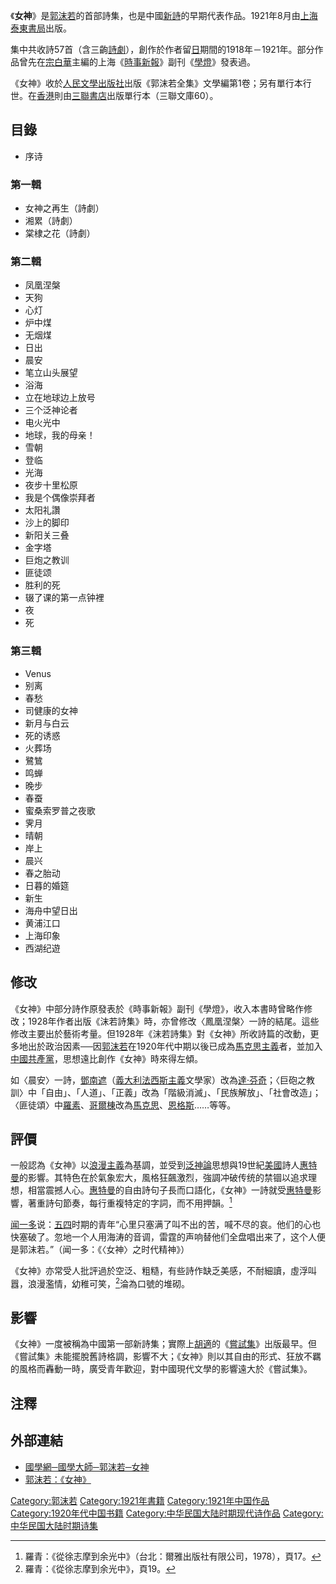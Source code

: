 《'''女神'''》是[[郭沫若|郭沫若]]的首部詩集，也是中國[[新詩|新詩]]的早期代表作品。1921年8月由[[上海|上海]][[泰東書局|泰東書局]]出版。

集中共收詩57首（含三齣[[詩劇|詩劇]]），創作於作者留[[日本|日]]期間的1918年－1921年。部分作品曾先在[[宗白華|宗白華]]主編的上海《[[時事新報|時事新報]]》副刊《[[學燈|學燈]]》發表過。

《女神》收於[[人民文學出版社|人民文學出版社]]出版《郭沫若全集》文學編第1卷；另有單行本行世。在[[香港|香港]]則由[[三聯書店|三聯書店]]出版單行本（三聯文庫60）。

==目錄==
*序诗 
===第一輯===
*女神之再生（詩劇）
*湘累（詩劇）
*棠棣之花（詩劇）

===第二輯===
*凤凰涅槃
*天狗 
*心灯
*炉中煤 
*无烟煤 
*日出 
*晨安 
*笔立山头展望 
*浴海 
*立在地球边上放号 
*三个泛神论者 
*电火光中 
*地球，我的母亲！ 
*雪朝 
*登临 
*光海
*夜步十里松原 
*我是个偶像崇拜者 
*太阳礼讚
*沙上的脚印 
*新阳关三叠 
*金字塔 
*巨炮之教训 
*匪徒颂 
*胜利的死 
*辍了课的第一点钟裡
*夜 
*死 
===第三輯===
*Venus
*别离 
*春愁 
*司健康的女神 
*新月与白云 
*死的诱惑 
*火葬场 
*鷺鷥
*鸣蝉 
*晚步 
*春蚕 
*蜜桑索罗普之夜歌 
*霁月 
*晴朝 
*岸上 
*晨兴 
*春之胎动 
*日暮的婚筵 
*新生 
*海舟中望日出 
*黄浦江口 
*上海印象 
*西湖纪遊
==修改==
《女神》中部分詩作原發表於《時事新報》副刊《學燈》，收入本書時曾略作修改；1928年作者出版《沫若詩集》時，亦曾修改〈鳳凰涅槃〉一詩的結尾。這些修改主要出於藝術考量。但1928年《沫若詩集》對《女神》所收詩篇的改動，更多地出於政治因素──因[[郭沫若|郭沫若]]在1920年代中期以後已成為[[馬克思主義|馬克思主義]]者，並加入[[中國共產黨|中國共產黨]]，思想遠比創作《女神》時來得左傾。

如〈晨安〉一詩，[[鄧南遮|鄧南遮]]（[[義大利|義大利]][[法西斯主義|法西斯主義]]文學家）改為[[達芬奇|達‧芬奇]]；〈巨砲之教訓〉中「自由」、「人道」、「正義」改為「階級消滅」、「民族解放」、「社會改造」；〈匪徒頌〉中[[羅素|羅素]]、[[哥爾棟|哥爾棟]]改為[[馬克思|馬克思]]、[[恩格斯|恩格斯]]……等等。
==評價==
一般認為《女神》以[[浪漫主義|浪漫主義]]為基調，並受到[[泛神論|泛神論]]思想與19世紀[[美國|美國]]詩人[[惠特曼|惠特曼]]的影響。其特色在於氣象宏大，風格狂飆激烈，強調冲破传统的禁锢以追求理想，相當震撼人心。[[惠特曼|惠特曼]]的自由詩句子長而口語化，《女神》一詩就受[[惠特曼|惠特曼]]影響，著重詩句節奏，每行重複特定的字詞，而不用押韻。<ref>羅青：《從徐志摩到余光中》（台北：爾雅出版社有限公司，1978），頁17。</ref>

[[闻一多|闻一多]]说：[[五四|五四]]时期的青年“心里只塞满了叫不出的苦，喊不尽的哀。他们的心也快塞破了。忽地一个人用海涛的音调，雷霆的声响替他们全盘唱出来了，这个人便是郭沫若。”（闻一多：《〈女神〉之时代精神》）

《女神》亦常受人批評過於空泛、粗糙，有些詩作缺乏美感，不耐細讀，虛浮叫囂，浪漫濫情，幼稚可笑，<ref>羅青：《從徐志摩到余光中》，頁19。</ref>淪為口號的堆砌。

==影響==
《女神》一度被稱為中國第一部新詩集；實際上[[胡適|胡適]]的《[[嘗試集|嘗試集]]》出版最早。但《嘗試集》未能擺脫舊詩格調，影響不大；《女神》則以其自由的形式、狂放不羈的風格而轟動一時，廣受青年歡迎，對中國現代文學的影響遠大於《嘗試集》。
==注釋==
{{reflist}}

==外部連結==
*[http://www.guoxue.com/master/gmr/01.htm 國學網─國學大師─郭沫若─女神]{{Wayback|url=http://www.guoxue.com/master/gmr/01.htm |date=20070930210422 }}
*[http://www.ilf.cn/Article_Show.asp?ArticleID=539 郭沫若：《女神》]{{Wayback|url=http://www.ilf.cn/Article_Show.asp?ArticleID=539 |date=20070927042458 }}

[[Category:郭沫若|Category:郭沫若]]
[[Category:1921年書籍|Category:1921年書籍]]
[[Category:1921年中国作品|Category:1921年中国作品]]
[[Category:1920年代中国书籍|Category:1920年代中国书籍]]
[[Category:中华民国大陆时期现代诗作品|Category:中华民国大陆时期现代诗作品]]
[[Category:中华民国大陆时期诗集|Category:中华民国大陆时期诗集]]